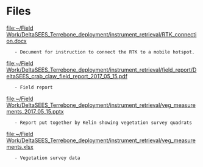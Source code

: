 = Files =
[[file:~/Field Work/DeltaSEES_Terrebone_deployment/instrument_retrieval/RTK_connection.docx]]
	- Document for instruction to connect the RTK to a mobile hotspot.
[[file:~/Field Work/DeltaSEES_Terrebone_deployment/instrument_retrieval/field_report/DeltaSEES_crab_claw_field_report_2017_05_15.pdf]]
	- Field report
[[file:~/Field Work/DeltaSEES_Terrebone_deployment/instrument_retrieval/veg_measurements_2017_05_15.pptx]]
	- Report put together by Kelin showing vegetation survey quadrats
[[file:~/Field Work/DeltaSEES_Terrebone_deployment/instrument_retrieval/veg_measurements.xlsx]]
	- Vegetation survey data
